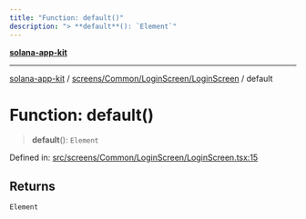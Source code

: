 ```yaml
---
title: "Function: default()"
description: "> **default**(): `Element`"
---
```


[**solana-app-kit**](../../../../../README.mdx)

***

[solana-app-kit](../../../../../README.mdx) / [screens/Common/LoginScreen/LoginScreen](../README.mdx) / default

# Function: default()

> **default**(): `Element`

Defined in: [src/screens/Common/LoginScreen/LoginScreen.tsx:15](https://github.com/SendArcade/solana-social-starter/blob/b27156124ee1831d644b1af765e8d55a2885cd4f/src/screens/Common/LoginScreen/LoginScreen.tsx#L15)

## Returns

`Element`
